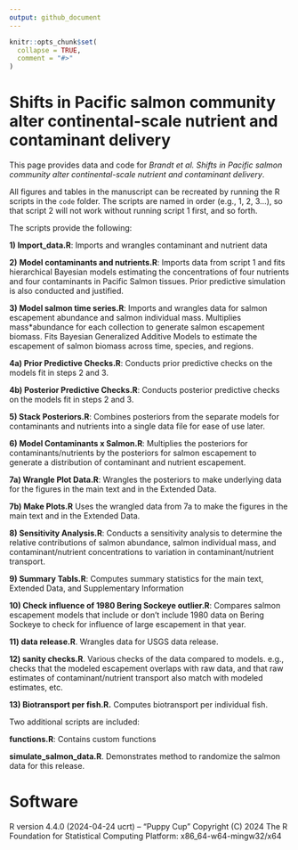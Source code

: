 ```yaml
---
output: github_document
---
```


<!-- README.md is generated from README.Rmd. Please edit that file -->

```r
knitr::opts_chunk$set(
  collapse = TRUE,
  comment = "#>"
)
```


# Shifts in Pacific salmon community alter continental-scale nutrient and contaminant delivery

This page provides data and code for *Brandt et al. Shifts in Pacific
salmon community alter continental-scale nutrient and contaminant
delivery*.

All figures and tables in the manuscript can be recreated by running the
R scripts in the `code` folder. The scripts are named in order (e.g., 1,
2, 3…), so that script 2 will not work without running script 1 first,
and so forth.

The scripts provide the following:

**1) Import_data.R**: Imports and wrangles contaminant and nutrient data

**2)** **Model contaminants and nutrients.R**: Imports data from script
1 and fits hierarchical Bayesian models estimating the concentrations of
four nutrients and four contaminants in Pacific Salmon tissues. Prior
predictive simulation is also conducted and justified.

**3) Model salmon time series.R**: Imports and wrangles data for salmon
escapement abundance and salmon individual mass. Multiplies
mass\*abundance for each collection to generate salmon escapement
biomass. Fits Bayesian Generalized Additive Models to estimate the
escapement of salmon biomass across time, species, and regions. 

**4a) Prior Predictive Checks.R**: Conducts prior predictive
checks on the models fit in steps 2 and 3.

**4b) Posterior Predictive Checks.R**: Conducts posterior predictive
checks on the models fit in steps 2 and 3.

**5) Stack Posteriors.R**: Combines posteriors from the separate models
for contaminants and nutrients into a single data file for ease of use
later.

**6) Model Contaminants x Salmon.R**: Multiplies the posteriors for
contaminants/nutrients by the posteriors for salmon escapement to
generate a distribution of contaminant and nutrient escapement.

**7a) Wrangle Plot Data.R**: Wrangles the posteriors to make underlying data for the figures in the main text and in the Extended Data.

**7b) Make Plots.R** Uses the wrangled data from 7a to make the figures in the main text and in the Extended Data.

**8) Sensitivity Analysis.R**: Conducts a sensitivity analysis to
determine the relative contributions of salmon abundance, salmon
individual mass, and contaminant/nutrient concentrations to variation in
contaminant/nutrient transport.

**9) Summary Tabls.R**: Computes summary statistics for the main text,
Extended Data, and Supplementary Information

**10) Check influence of 1980 Bering Sockeye outlier.R**: Compares
salmon escapement models that include or don’t include 1980 data on
Bering Sockeye to check for influence of large escapement in that year.

**11) data release.R**. Wrangles data for USGS data release.

**12) sanity checks.R**. Various checks of the data compared to models.
e.g., checks that the modeled escapement overlaps with raw data, and
that raw estimates of contaminant/nutrient transport also match with
modeled estimates, etc.

**13) Biotransport per fish.R.** Computes biotransport per individual
fish.

Two additional scripts are included:

**functions.R**: Contains custom functions

**simulate_salmon_data.R**. Demonstrates method to randomize the salmon
data for this release.


# Software
R version 4.4.0 (2024-04-24 ucrt) -- "Puppy Cup"
Copyright (C) 2024 The R Foundation for Statistical Computing
Platform: x86_64-w64-mingw32/x64
